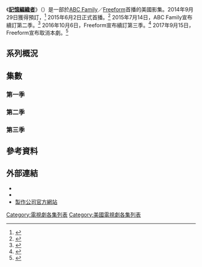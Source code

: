 《'''[[記憶編織者|記憶編織者]]'''》（{{lang-en|'''''Stitchers'''''}}）是一部於[[ABC家庭|ABC Family]]／[[Freeform|Freeform]]首播的美國影集。2014年9月29日獲得預訂，<ref>{{Cite web|url=http://deadline.com/2014/09/abc-family-picks-up-stitchers-and-young-hungry-cancels-mystery-girls-passes-on-unstrung-843037/|title=ABC Family Picks Up 'Stitchers' And 'Young & Hungry', Cancels 'Mystery Girls', Passes On 'Unstrung'|last=Andreeva|first=Nellie|date=September 29, 2014|work=Deadline.com|accessdate=April 4, 2015|archive-date=2021-02-14|archive-url=https://web.archive.org/web/20210214075254/https://deadline.com/2014/09/abc-family-picks-up-stitchers-and-young-hungry-cancels-mystery-girls-passes-on-unstrung-843037/|dead-url=no}}</ref> 2015年6月2日正式首播。<ref>{{Cite web|url=http://variety.com/2015/tv/news/stitchers-abc-family-watch-trailer-video-1201461141/|title=ABC Family Adds 'Covert Affairs' Actor to Summer Crime Procedural 'Stitchers'|date=March 26, 2015|last=Wagmeister|first=Elizabeth|work=[[綜藝_(雜誌)|綜藝雜誌]]|accessdate=April 4, 2015|archive-date=2019-11-30|archive-url=https://web.archive.org/web/20191130210710/https://variety.com/2015/tv/news/stitchers-abc-family-watch-trailer-video-1201461141/|dead-url=no}}</ref> 2015年7月14日，ABC Family宣布續訂第二季。<ref>{{cite web |url=http://tvbythenumbers.zap2it.com/2015/07/14/stitchers-renewed-for-season-2-by-abc-family/431097/ |script-title=en:‘Stitchers’ Renewed for Season 2 by ABC Family |last=Bibel |first=Sara |date=July 14, 2015 |work=[[TV_by_the_Numbers|TV by the Numbers]] |accessdate=July 15, 2015 |archive-date=2016-06-10 |archive-url=https://web.archive.org/web/20160610195625/http://tvbythenumbers.zap2it.com/2015/07/14/stitchers-renewed-for-season-2-by-abc-family/431097/ |dead-url=yes }}</ref> 2016年10月6日，Freeform宣布續訂第三季。<ref>{{Cite news|url=http://variety.com/2016/tv/news/stitchers-renewed-season-3-freeform-1201880244/|script-title=en:‘Stitchers’ Renewed for Season 3 at Freeform|last=Wagmeister|first=Elizabeth|date=2016-10-06|newspaper=綜藝雜誌|access-date=2016-10-06|archive-date=2020-11-08|archive-url=https://web.archive.org/web/20201108115431/https://variety.com/2016/tv/news/stitchers-renewed-season-3-freeform-1201880244/|dead-url=no}}</ref> 2017年9月15日，Freeform宣布取消本劇。<ref>{{Cite news|url=http://tvline.com/2017/09/15/stitchers-cancelled-freeform-no-season-4/|title=Stitchers Cancelled at Freeform|author=Dave Nemetz|date=2017-09-15|newspaper={{le|TVLine|TVLine}}|language=en-US|access-date=2017-09-15|archive-date=2021-01-25|archive-url=https://web.archive.org/web/20210125020936/https://tvline.com/2017/09/15/stitchers-cancelled-freeform-no-season-4/|dead-url=no}}</ref>

== 系列概況 ==
<onlyinclude>{{Series overview
| color1     = #000000
| link1      = <includeonly>美味新關係集數列表</includeonly>#第一季
| episodes1  = 11
| start1     = {{Start date|2015|6|2}}
| end1       = {{End date|2015|10|20}}
| network1   = [[Freeform|ABC Family]]

| color2     = #0489B1
| link2      = <includeonly>美味新關係集數列表</includeonly>#第二季
| episodes2  = 10
| start2     = {{Start date|2016|3|22}}
| end2       = {{End date|2016|5|24}}
| network2   = [[Freeform|Freeform]]

| color3     = #D0B997
| link3      = <includeonly>美味新關係集數列表</includeonly>#第三季
| episodes3  = 10
| start3     = {{Start date|2017|6|5}}
| end3       = {{End date|2017|8|14}}

}}</onlyinclude>

== 集數 ==
=== 第一季 ===
{{Episode table |background = #000000 |overall = 6 |season = 5 |title = 22 |director = 15 |writer = 16 |airdate = 12 |aux5 = 8 |aux5T = 美國收視<br />{{small|（18–49歲）}} |viewers = 8 |country = 美國 |episodes = 
{{Episode list/sublist|
 |EpisodeNumber   = 1
 |EpisodeNumber2  = 1
 |Title           = 限時記憶
 |AltTitle        = A Stitch in Time
 |DirectedBy      = {{link-en|托德·霍蘭德|Todd Holland}}
 |WrittenBy       = {{link-en|傑弗瑞·艾倫·薛特|Jeffrey Alan Schechter}}
 |OriginalAirDate = {{Start date|2015|6|2}}
 |Viewers         = 0.53
 |Aux4            = 1.280<ref>{{cite web |url=http://tvbythenumbers.zap2it.com/2015/06/03/tuesday-cable-ratings-deadliest-catch-tops-night-pretty-little-liars-chrisley-knows-best-your-family-or-mine-more/411734/ |title=Tuesday Cable Ratings: 'Deadliest Catch' Tops Night + 'Pretty Little Liars', 'Chrisley Knows Best', 'Your Family or Mine' & More |last=Kondolojy |first=Amanda |date=June 3, 2015 |work=[[TV_by_the_Numbers|TV by the Numbers]] |accessdate=June 3, 2015 |archive-date=2015-06-04 |archive-url=https://web.archive.org/web/20150604124826/http://tvbythenumbers.zap2it.com/2015/06/03/tuesday-cable-ratings-deadliest-catch-tops-night-pretty-little-liars-chrisley-knows-best-your-family-or-mine-more/411734/ |dead-url=yes }}</ref>
 |ShortSummary    = 高智商卻不善於社交的克絲汀·克拉克擁有科技領域的天資，卻從未料想到自己會駭入剛過世者的大腦。
 |LineColor       = 000000
}}
{{Episode list/sublist|
 |EpisodeNumber   = 2
 |EpisodeNumber2  = 2
 |Title           = 暗處的朋友
 |AltTitle        = Friends in Low Places
 |DirectedBy      = {{link-en|史提夫·羅賓|Steve Robin}}
 |WrittenBy       = 傑弗瑞·艾倫·薛特
 |OriginalAirDate = {{Start date|2015|6|9}}
 |Viewers         = 0.36
 |Aux4            = 0.983<ref>{{cite web |url=http://tvbythenumbers.zap2it.com/2015/06/10/tuesday-cable-ratings-pretty-little-liars-wins-night-deadliest-catch-chrisley-knows-best-married-at-first-sight-royal-pains-more/415305/ |title=Tuesday Cable Ratings: 'Pretty Little Liars' Wins Night, 'Deadliest Catch', 'Chrisley Knows Best', 'Married at First Sight', 'Stitchers' & More |last=Bibel |first=Sara |date=June 10, 2015 |work=TV by the Numbers |accessdate=June 10, 2015 |archive-date=2015-06-11 |archive-url=https://web.archive.org/web/20150611102940/http://tvbythenumbers.zap2it.com/2015/06/10/tuesday-cable-ratings-pretty-little-liars-wins-night-deadliest-catch-chrisley-knows-best-married-at-first-sight-royal-pains-more/415305/ |dead-url=yes }}</ref>
 |ShortSummary    = 在調查一宗年輕女性濫藥致死的案件時，克絲汀與費雪警探不期而遇。
 |LineColor       = 000000
}}
{{Episode list/sublist|
 |EpisodeNumber   = 3
 |EpisodeNumber2  = 3
 |Title           = 連結
 |AltTitle        = Connections
 ||DirectedBy     = {{link-en|梅蘭妮·梅隆|Melanie Mayron}}
 |WrittenBy       = 威爾·雪弗林
 |OriginalAirDate = {{Start date|2015|6|16}}
 |Viewers         = 0.36
 |Aux4            = 0.922<ref>{{cite web |url=http://tvbythenumbers.zap2it.com/2015/06/17/tuesday-cable-ratings-deadliest-catch-tops-night-rizzoli-isles-pretty-little-liars-sportscenter-more/418413/ |title=Tuesday Cable Ratings: 'Deadliest Catch' Tops Night + 'Rizzoli & Isles', 'Pretty Little Liars', 'SportsCenter' & More |last=Kondolojy |first=Amanda |date=June 17, 2015 |work=TV by the Numbers |accessdate=June 18, 2015 |archive-date=2015-06-18 |archive-url=https://web.archive.org/web/20150618031750/http://tvbythenumbers.zap2it.com/2015/06/17/tuesday-cable-ratings-deadliest-catch-tops-night-rizzoli-isles-pretty-little-liars-sportscenter-more/418413/ |dead-url=yes }}</ref>
 |ShortSummary    = 一宗案件發展看似是丈夫買兇殺妻，克絲汀和團隊試圖找出真相。
 |LineColor       = 000000
}}
{{Episode list/sublist|
 |EpisodeNumber   = 4
 |EpisodeNumber2  = 4
 |Title           = 我看見你
 |AltTitle        = I See You
 |DirectedBy      = {{link-en|史蒂夫·麥納|Steve Miner}}
 |WrittenBy       = 薇薇安·李
 |OriginalAirDate = {{Start date|2015|6|23}}
 |Viewers         = 0.38
 |Aux4            = 0.905<ref>{{cite web |url=http://tvbythenumbers.zap2it.com/2015/06/24/tuesday-cable-ratings-deadliest-catch-wins-night-pretty-little-liars-rizzoli-isles-real-housewives-of-new-york-more/421913/ |title=Tuesday Cable Ratings: 'Deadliest Catch' Wins Night, 'Pretty Little Liars', 'Rizzoli & Isles', 'Real Housewives of NY', 'Tyrant', 'Another Period' & More |last=Bibel |first=Sara |date=June 24, 2015 |work=TV by the Numbers |accessdate=July 1, 2015 |archive-date=2015-06-26 |archive-url=https://web.archive.org/web/20150626125222/http://tvbythenumbers.zap2it.com/2015/06/24/tuesday-cable-ratings-deadliest-catch-wins-night-pretty-little-liars-rizzoli-isles-real-housewives-of-new-york-more/421913/ |dead-url=yes }}</ref>
 |ShortSummary    = 卡麥隆的鄰居被殺害，「記憶編織者」團隊想確認子彈是否衝著卡麥隆而來。當他們在卡麥隆的公寓進行監視時，克絲汀發現自己很喜歡偵察的快感，甚至有點過火了。
 |LineColor       = 000000
}}
{{Episode list/sublist|
 |EpisodeNumber   = 5
 |EpisodeNumber2  = 5
 |Title           = 記憶編織的守望者
 |AltTitle        = Stitcher in the Rye
 |DirectedBy      = {{link-en|珍妮絲·庫克|Janice Cooke}}
 |WrittenBy       = {{link-en|林恩·E·利特|Lynne E. Litt}}
 |OriginalAirDate = {{Start date|2015|6|30}}
 |Viewers         = 0.32
 |Aux4            = 0.799<ref>{{cite web |url=http://tvbythenumbers.zap2it.com/2015/07/01/tuesday-cable-ratings-deadliest-catch-tops-night-the-haves-and-the-have-nots-pretty-little-liars-rizzoli-isles-more/424853/ |title=Tuesday Cable Ratings: 'Deadliest Catch' Tops Night + 'The Haves and the Have Nots', 'Pretty Little Liars', 'Rizzoli & Isles' & More |last=Kondolojy |first=Amanda |date=July 1, 2015 |work=TV by the Numbers |accessdate=July 3, 2015 |archive-date=2015-12-01 |archive-url=https://web.archive.org/web/20151201060535/http://tvbythenumbers.zap2it.com/2015/07/01/tuesday-cable-ratings-deadliest-catch-tops-night-the-haves-and-the-have-nots-pretty-little-liars-rizzoli-isles-more/424853/ |dead-url=yes }}</ref>
 |ShortSummary    = 得知「記憶編織者」計劃暗藏了一名陰謀論者成千上萬的機密文件，克絲汀開始懷疑自己的同事。此時，克絲汀開始收到來歷不明的神秘訊息。
 |LineColor       = 000000
}}
{{Episode list/sublist|
 |EpisodeNumber   = 6
 |EpisodeNumber2  = 6
 |Title           = 最終
 |AltTitle        = Finally
 |DirectedBy      = 克雷格·西寶斯
 |WrittenBy       = 喬納森·格林
 |OriginalAirDate = {{Start date|2015|7|7}}
 |Viewers         = 0.30
 |Aux4            = 0.711<ref>{{cite web |url=http://tvbythenumbers.zap2it.com/2015/07/08/tuesday-cable-ratings-shark-week-wins-night-the-haves-and-the-have-nots-rizzoli-isles-chrisley-knows-best-proof-more/428275/ |title=Tuesday Cable Ratings: Shark Week Wins Night, 'The Haves and the Have Nots', 'Rizzoli & Isles', 'Chrisley Knows Best', 'Proof' & More |last=Bibel |first=Sara |date=July 1, 2015 |work=TV by the Numbers |accessdate=July 18, 2015 |archive-date=2016-06-14 |archive-url=https://web.archive.org/web/20160614063122/http://tvbythenumbers.zap2it.com/2015/07/08/tuesday-cable-ratings-shark-week-wins-night-the-haves-and-the-have-nots-rizzoli-isles-chrisley-knows-best-proof-more/428275/ |dead-url=yes }}</ref>
 |ShortSummary    = 克絲汀費盡心力試圖解開一位大腦研究者的死亡之謎。
 |LineColor       = 000000
}}
{{Episode list/sublist|
 |EpisodeNumber   = 7
 |EpisodeNumber2  = 7
 |Title           = 萬惡的根源
 |AltTitle        = The Root of All Evil
 |DirectedBy      = [[羅傑·高寶|羅傑·坎寶]]
 |WrittenBy       = 艾波·菲茲西蒙斯
 |OriginalAirDate = {{Start date|2015|7|14}}
 |Viewers         = 0.27
 |Aux4            = 0.636<ref>{{cite web |url=http://tvbythenumbers.zap2it.com/2015/07/15/tuesday-cable-ratings-the-haves-and-the-have-nots-wins-night-deadliest-catch-pretty-little-liars-rizzoli-isles-wwe-tough-enough-more/431285/ |script-title=en:Tuesday Cable Ratings: ‘The Haves and the Have Nots’ Wins Night, ‘Deadliest Catch’, ‘Pretty Little Liars’, ‘Rizzoli & Isles’, ‘WWE Tough Enough’ & More |last=Bibel |first=Sara |date=July 15, 2015 |work=TV by the Numbers |accessdate=July 15, 2015 |archive-date=2016-06-14 |archive-url=https://web.archive.org/web/20160614110546/http://tvbythenumbers.zap2it.com/2015/07/15/tuesday-cable-ratings-the-haves-and-the-have-nots-wins-night-deadliest-catch-pretty-little-liars-rizzoli-isles-wwe-tough-enough-more/431285/ |dead-url=yes }}</ref>
 |ShortSummary    = 「記憶編織者」團隊對於克絲汀有個叫里恩的男朋友感到訝異。里恩突然的出現，令瑪姬暗中蒐集關於他的情報。一位年輕女子過度奢華的社交生活可能跟她的死亡有關。
 |LineColor       = 000000
}}
{{Episode list/sublist|
 |EpisodeNumber   = 8
 |EpisodeNumber2  = 8
 |Title           = 即將引爆
 |AltTitle        = Fire in the Hole
 |DirectedBy      = {{link-en|約翰·貝德漢|John Badham}}
 |WrittenBy       = 傑弗瑞·艾倫·薛特
 |OriginalAirDate = {{Start date|2015|7|21}}
 |Viewers         = 0.23
 |Aux4            = 0.684<ref>{{cite web |url=http://tvbythenumbers.zap2it.com/2015/07/22/tuesday-cable-ratings-deadliest-catch-wins-night-the-haves-and-the-have-nots-pretty-little-liars-rizzoli-isles-total-divas-more/434626/ |title=Tuesday Cable Ratings: 'Deadliest Catch' Wins Night, 'The Haves and the Have Nots', 'Pretty Little Liars', 'Rizzoli & Isles', 'Total Divas' & More |last=Bibel |first=Sara |date=July 22, 2015 |work=TV by the Numbers |accessdate=July 22, 2015 |archive-date=2015-07-23 |archive-url=https://web.archive.org/web/20150723072258/http://tvbythenumbers.zap2it.com/2015/07/22/tuesday-cable-ratings-deadliest-catch-wins-night-the-haves-and-the-have-nots-pretty-little-liars-rizzoli-isles-total-divas-more/434626/ |dead-url=yes }}</ref>
 |ShortSummary    = 「記憶編織者」團隊在克絲汀生日這天被委派調查一宗疾病學者的自殺案。當遺體開始呈現受病毒感染的跡象，實驗室面臨被隔離的命運。調查人員只能與時間賽跑，加速調查。卻因為身處於病毒環境中，成員開始出現感染症狀。
 |LineColor       = 000000
}}
 {{Episode list/sublist|
 |EpisodeNumber   = 9
 |EpisodeNumber2  = 9
 |Title           = 未來式
 |AltTitle        = Future Tense
 |DirectedBy      = 羅伯·J·格林李
 |WrittenBy       = 艾瑞克·塔奇曼
 |OriginalAirDate = {{Start date|2015|7|28}}
 |Viewers         = 0.36
 |Aux4            = 0.842<ref>{{cite web |url=http://tvbythenumbers.zap2it.com/2015/07/29/tuesday-cable-ratings-deadliest-catch-wins-night-the-haves-and-the-have-nots-ink-master-rizzoli-isles-pretty-little-liars-more/439163/?utm_source=feedburner&utm_medium=feed&utm_campaign=Feed%3A+Tvbythenumbers+%28TVbytheNumbers%29 |title=Tuesday Cable Ratings: 'Deadliest Catch' Wins Night, 'The Haves and the Have Nots', 'Ink Master', 'Rizzoli & Isles', 'Pretty Little Liars' & More |last=Kondolojy |first=Amanda |date=July 29, 2015 |work=TV by the Numbers |accessdate=July 29, 2015 |archive-date=2021-02-11 |archive-url=https://web.archive.org/web/20210211203457/http://tvbythenumbers.zap2it.com/2015/07/29/tuesday-cable-ratings-deadliest-catch-wins-night-the-haves-and-the-have-nots-ink-master-rizzoli-isles-pretty-little-liars-more/439163/?utm_source=feedburner&utm_medium=feed&utm_campaign=Feed%3A+Tvbythenumbers+(TVbytheNumbers) |dead-url=yes }}</ref>
 |ShortSummary    = 「記憶編織者」著手調查一件網上靈媒的兇殺案，死者腦中象徵性及多層次的記憶令調查加倍困難。而克絲汀進入死者大腦時，卻在編織記憶裡看見另一宗兇殺案。
 |LineColor       = 000000
}}
{{Episode list/sublist|
 |EpisodeNumber   = 10
 |EpisodeNumber2  = 10
 |Title           = 全面停止
 |AltTitle        = Full Stop
 |DirectedBy      = {{link-en|J·邁爾·托賓|J. Miller Tobin}}
 |WrittenBy       = 傑弗瑞·艾倫·薛特
 |OriginalAirDate = {{Start date|2015|8|4}}
 |Viewers         = 0.33
 |Aux4            = 0.805<ref>{{cite web |url=http://tvbythenumbers.zap2it.com/2015/08/05/tuesday-cable-ratings-deadliest-catch-the-haves-and-the-have-nots-win-night-pretty-little-liars-rizzoli-isles-scream-the-tv-series-more/443112/ |title=Tuesday Cable Ratings: 'Deadliest Catch' & 'The Haves and the Have Nots' Win Night, 'Pretty Little Liars', 'Rizzoli & Isles', 'Scream: The TV Series' & More |last=Bibel |first=Sara |date=August 5, 2015 |work=TV by the Numbers |accessdate=August 5, 2015 |archive-date=2015-08-08 |archive-url=https://web.archive.org/web/20150808010813/http://tvbythenumbers.zap2it.com/2015/08/05/tuesday-cable-ratings-deadliest-catch-the-haves-and-the-have-nots-win-night-pretty-little-liars-rizzoli-isles-scream-the-tv-series-more/443112/ |dead-url=yes }}</ref>
 |ShortSummary    = 費雪警探因中槍被送進深切治療病房，而克絲汀正在調查這個夏天最後一宗案件。
 |LineColor       = 000000
}}
{{Episode list/sublist|
 |EpisodeNumber   = 11
 |EpisodeNumber2  = 11
 |Title           = 黑暗降臨
 |AltTitle        = When Darkness Falls
 |DirectedBy      = 史蒂夫·麥納
 |WrittenBy       = 林恩·E·利特<br/>艾瑞克·塔奇曼
 |OriginalAirDate = {{Start date|2015|10|20}}
 |Viewers         = 0.20
 |Aux4            = 0.491<ref>{{cite web|url=http://www.showbuzzdaily.com/articles/showbuzzdailys-top-100-tuesday-cable-originals-10-20-2015.html|title=SHOWBUZZDAILY's Top 100 Tuesday Cable Ratings (& Network Update): 10.20.2015|last=Metcalf|first=Mitch|date=October 21, 2015|work=SHOWBUZZDAILY|accessdate=October 21, 2015}}{{dead link|date=十月 2017 |bot=InternetArchiveBot }}</ref>
 |ShortSummary    = 卡蜜兒為一年一度的萬聖節派對做準備，同時記憶調查小組正追查一起大學生失蹤案嫌疑犯的自殺事件。
 |LineColor       = 000000
}}
}}

=== 第二季 ===
{{Episode table |background = #0489B1 |overall = 6 |season = 5 |title = 17 |director = 12 |writer = 20 |airdate = 10 |aux5 = 7 |aux5T = 美國收視<br />{{small|（18–49歲）}} |viewers = 7 |country = 美國 |episodes = 
{{Episode list/sublist|
 |EpisodeNumber   = 12
 |EpisodeNumber2  = 1
 |Title           = 2.0
 |AltTitle        = 2.0
 |DirectedBy      = {{link-en|史蒂夫·麥納|Steve Miner}}
 |WrittenBy       = {{link-en|傑弗瑞·艾倫·薛特|Jeffrey Alan Schechter}}
 |OriginalAirDate = {{Start date|2016|3|22}}
 |Viewers         = 0.17
 |Aux4            = 0.433<ref>{{cite web|url=http://www.showbuzzdaily.com/articles/showbuzzdailys-top-150-tuesday-cable-originals-network-finals-3-22-2016.html|title=Updated: ShowBuzzDaily's Top 150 Tuesday Cable Ratings (& Network Update): 3.22.2016|last=Metcalf|first=Mitch|date=March 23, 2016|work=ShowBuzzDaily|accessdate=March 24, 2016|archive-date=2019-03-22|archive-url=https://web.archive.org/web/20190322235247/http://www.showbuzzdaily.com/articles/showbuzzdailys-top-150-tuesday-cable-originals-network-finals-3-22-2016.html|dead-url=no}}</ref>
 |ShortSummary    = 克絲汀成功救活卡麥隆，並發現對活體意識進行記憶拼接，導致她第一次體驗到真實的情感。
 |LineColor       = 0489B1
}}
{{Episode list/sublist|
 |EpisodeNumber   = 13
 |EpisodeNumber2  = 2
 |Title           = 駭客交鋒
 |AltTitle        = Cheaters Never Prosper
 |DirectedBy      = {{link-en|席兒佛·翠依|Silver Tree}}
 |WrittenBy       = 羅傑·格蘭特
 |OriginalAirDate = {{Start date|2016|3|29}}
 |Viewers         = 0.18
 |Aux4            = 0.459<ref>{{cite web|url=http://www.showbuzzdaily.com/articles/showbuzzdailys-top-150-tuesday-cable-originals-network-finals-3-29-2016.html|title=Updated: ShowBuzzDaily's Top 150 Tuesday Cable Ratings (& Network Update): 3.29.2016|work=ShowBuzzDaily|last=Metcalf|first=Mitch|accessdate=March 31, 2016|archive-date=2019-04-11|archive-url=https://web.archive.org/web/20190411085709/http://www.showbuzzdaily.com/articles/showbuzzdailys-top-150-tuesday-cable-originals-network-finals-3-29-2016.html|dead-url=no}}</ref>
 |ShortSummary    = 一名駭客身亡，調查小組發現他敲詐了一個約會網站，並揚言要在網上公布他們的客戶名單。
 |LineColor       = 0489B1
}}
{{Episode list/sublist|
 |EpisodeNumber   = 14
 |EpisodeNumber2  = 3
 |Title           = 漏網之魚
 |AltTitle        = The One That Got Away
 |DirectedBy      = {{link-en|珍妮絲·庫克|Janice Cooke}}
 |WrittenBy       = 艾瑞克·塔奇曼
 |OriginalAirDate = {{Start date|2016|4|5}}
 |Viewers         = 0.11
 |Aux4            = 0.343<ref>{{cite web|url=http://www.showbuzzdaily.com/articles/showbuzzdailys-top-150-tuesday-cable-originals-network-finals-4-5-2016.html|title=Updated: ShowBuzzDaily's Top 150 Tuesday Cable Originals & Network Finals: 4.5.2016|last=Metcalf|first=Mitch|accessdate=April 6, 2016|work=ShowBuzzDaily|date=April 6, 2016|archive-date=2019-03-29|archive-url=https://web.archive.org/web/20190329003703/http://www.showbuzzdaily.com/articles/showbuzzdailys-top-150-tuesday-cable-originals-network-finals-4-5-2016.html|dead-url=no}}</ref>
 |ShortSummary    = 費雪的導師死亡，克絲汀記憶拼接結果發現，那名警官是被她追查多年的連環殺手謀殺。
 |LineColor       = 0489B1
}}
{{Episode list/sublist|
 |EpisodeNumber   = 15
 |EpisodeNumber2  = 4
 |Title           = 傑米·B的雙重死亡
 |AltTitle        = The Two Deaths of Jamie B
 |DirectedBy      = 羅伯·J·格林李
 |WrittenBy       = 薇薇安·李
 |OriginalAirDate = {{Start date|2016|4|12}}
 |Viewers         = 0.16
 |Aux4            = 0.394<ref>{{cite web|url=http://www.showbuzzdaily.com/articles/showbuzzdailys-top-150-tuesday-cable-originals-network-finals-4-12-2016.html|title=Updated: ShowBuzzDaily's Top 150 Tuesday Cable Originals & Network Finals: 4.12.2016|last=Metcalf|first=Mitch|accessdate=April 13, 2016|work=ShowBuzzDaily|date=April 13, 2016|archive-date=2019-03-28|archive-url=https://web.archive.org/web/20190328231928/http://www.showbuzzdaily.com/articles/showbuzzdailys-top-150-tuesday-cable-originals-network-finals-4-12-2016.html|dead-url=no}}</ref>
 |ShortSummary    = 一個身份不明、遭嚴重破壞的屍體在垃圾箱裡，克絲汀發現受害者的記憶裡在兩個非常不同的時間，有兩個死亡場景。
 |LineColor       = 0489B1
}}
{{Episode list/sublist|
 |EpisodeNumber   = 16
 |EpisodeNumber2  = 5
 |Title           = 午夜記憶拼接
 |AltTitle        = Midnight Stitcher
 |DirectedBy      = {{link-en|諾曼·巴克利|Norman Buckley}}
 |WrittenBy       = {{link-en|雪莉·蜜兒思|Shelley Meals}}<br/>{{link-en|達林·戈伯格|Darin Goldberg}}
 |OriginalAirDate = {{Start date|2016|4|19}}
 |Viewers         = 0.15
 |Aux4            = 0.376<ref>{{cite web|url=http://www.showbuzzdaily.com/articles/showbuzzdailys-top-150-tuesday-cable-originals-network-finals-4-19-2016.html|title=Updated: ShowBuzzDaily's Top 150 Tuesday Cable Originals & Network Finals: 4.19.2016|last=Metcalf|first=Mitch|accessdate=April 20, 2016|work=ShowBuzzDaily|date=April 20, 2016|archive-date=2018-11-18|archive-url=https://web.archive.org/web/20181118180517/http://www.showbuzzdaily.com/articles/showbuzzdailys-top-150-tuesday-cable-originals-network-finals-4-19-2016.html|dead-url=no}}</ref>
 |ShortSummary    = 當一個年輕女子墜樓身亡，身上貼著一張神秘的紙條，克絲汀相信紙條的訊息和她自己的過去有關連。
 |LineColor       = 0489B1
}}
{{Episode list/sublist|
 |EpisodeNumber   = 17
 |EpisodeNumber2  = 6
 |Title           = 垂死的恥辱
 |AltTitle        = The Dying Shame
 |DirectedBy      = 妮娜·洛佩茲-柯拉多
 |WrittenBy       = 艾波·菲茲西蒙斯
 |OriginalAirDate = {{Start date|2016|4|26}}
 |Viewers         = 0.13
 |Aux4            = 0.367<ref>{{cite web|url=http://www.showbuzzdaily.com/articles/showbuzzdailys-top-150-tuesday-cable-originals-network-finals-4-26-2016.html|title=Updated: ShowBuzzDaily's Top 150 Tuesday Cable Originals & Network Finals: 4.26.2016|last=Metcalf|first=Mitch|accessdate=April 27, 2016|work=ShowBuzzDaily|date=April 27, 2016|archive-date=2021-02-26|archive-url=https://web.archive.org/web/20210226034308/http://www.showbuzzdaily.com/articles/showbuzzdailys-top-150-tuesday-cable-originals-network-finals-4-26-2016.html|dead-url=no}}</ref>
 |ShortSummary    = 一位中國流行天-{后}-被殺害，她的女保鏢在案發時昏了過去，因而受到指責要為事件負責。
 |LineColor       = 0489B1
}}
{{Episode list/sublist|
 |EpisodeNumber   = 18
 |EpisodeNumber2  = 7
 |Title           = 心機騙局
 |AltTitle        = Pretty Little Lawyers
 |DirectedBy      = 蘿拉·貝爾西
 |WrittenBy       = {{link-en|林恩·E·利特|Lynne E. Litt}}
 |OriginalAirDate = {{Start date|2016|5|3}}
 |Viewers         = 0.13
 |Aux4            = 0.356<ref>{{cite web|url=http://www.showbuzzdaily.com/articles/showbuzzdailys-top-150-tuesday-cable-originals-network-finals-5-3-2016.html|title=Updated: ShowBuzzDaily's Top 150 Tuesday Cable Originals & Network Finals: 5.3.2016|last=Metcalf|first=Mitch|accessdate=May 4, 2016|work=ShowBuzzDaily|date=May 4, 2016|archive-date=2021-04-02|archive-url=https://web.archive.org/web/20210402135952/http://www.showbuzzdaily.com/articles/showbuzzdailys-top-150-tuesday-cable-originals-network-finals-5-3-2016.html|dead-url=no}}</ref>
 |ShortSummary    = 極具影響力的律師事務所有一名年輕明星律師被發現在她的辦公室身亡，調查小組認為，她的死和她正在處理的一件大案件有關。
 |LineColor       = 0489B1
}}
{{Episode list/sublist|
 |EpisodeNumber   = 19
 |EpisodeNumber2  = 8
 |Title           = 紅眼班機
 |AltTitle        = Red Eye
 |DirectedBy      = [[查德·洛|查德·洛]]
 |WrittenBy       = {{small|'''故事：'''}}雪莉·蜜兒思 ＆ 安德魯·祖柏<br/>{{small|'''編劇：'''}}達林·戈伯格 ＆ 安德魯·祖柏
 |OriginalAirDate = {{Start date|2016|5|10}}
 |Viewers         = 0.15
 |Aux4            = 0.392<ref>{{cite web|url=http://www.showbuzzdaily.com/articles/showbuzzdailys-top-150-tuesday-cable-originals-network-finals-5-10-2016.html|title=Updated: ShowBuzzDaily's Top 150 Tuesday Cable Originals & Network Finals: 5.10.2016|last=Metcalf|first=Mitch|accessdate=May 11, 2016|work=ShowBuzzDaily|date=May 11, 2016|archive-date=2021-03-21|archive-url=https://web.archive.org/web/20210321141147/http://www.showbuzzdaily.com/articles/showbuzzdailys-top-150-tuesday-cable-originals-network-finals-5-10-2016.html|dead-url=no}}</ref>
 |ShortSummary    = 在洛杉磯降落的飛機上有多位死因不明的乘客，調查小組全面展開行動。
 |LineColor       = 0489B1
}}
{{Episode list/sublist|
 |EpisodeNumber   = 20
 |EpisodeNumber2  = 9
 |Title           = 訪客
 |AltTitle        = The Guest
 |DirectedBy      = {{link-en|史提夫·羅賓|Steve Robin}}
 |WrittenBy       = 林恩·E·利特<br/>米格爾·諾拉
 |OriginalAirDate = {{Start date|2016|5|17}}
 |Viewers         = 0.15
 |Aux4            = 0.374<ref>{{cite web|url=http://www.showbuzzdaily.com/articles/showbuzzdailys-top-150-tuesday-cable-originals-network-finals-5-17-2016.html|title=Updated: ShowBuzzDaily's Top 150 Tuesday Cable Originals & Network Finals: 5.17.2016|last=Metcalf|first=Mitch|accessdate=May 18, 2016|work=ShowBuzzDaily|date=May 18, 2016|archive-date=2021-01-23|archive-url=https://web.archive.org/web/20210123203550/http://www.showbuzzdaily.com/articles/showbuzzdailys-top-150-tuesday-cable-originals-network-finals-5-17-2016.html|dead-url=no}}</ref>
 |ShortSummary    = 米切爾·布萊爾（[[約翰·比靈斯利|約翰·比靈斯利]]客串演出）指示克絲汀結束所有尋找父親的調查，但克絲汀卻聯絡上或許可以幫她找出父親的人物。為了獲得對方的信任，她試圖解釋她在記憶調查計劃的角色，但沒有實際透露該計劃的本質。克絲汀小心謹慎地敘述了調查小組目前處理的案件，是和一個大受歡迎的應用程式有關的連環殺人案件。
 |LineColor       = 0489B1
}}
{{Episode list/sublist|
 |EpisodeNumber   = 21
 |EpisodeNumber2  = 10
 |Title           = 賭上一切
 |AltTitle        = All In
 |DirectedBy      = {{link-en|J·邁爾·托賓|J. Miller Tobin}}
 |WrittenBy       = 傑弗瑞·艾倫·薛特
 |OriginalAirDate = {{Start date|2016|5|24}}
 |Viewers         = 0.15
 |Aux4            = 0.380<ref>{{cite web|last=Metcalf|first=Mitch|title=Updated: ShowBuzzDaily's Top 150 Tuesday Cable Originals & Network Finals: 5.24.2016|url=http://www.showbuzzdaily.com/articles/showbuzzdailys-top-150-tuesday-cable-originals-network-finals-5-24-2016.html|work=ShowBuzzDaily|accessdate=June 1, 2016|date=May 25, 2016|archive-date=2016-05-28|archive-url=https://web.archive.org/web/20160528001538/http://www.showbuzzdaily.com/articles/showbuzzdailys-top-150-tuesday-cable-originals-network-finals-5-24-2016.html|dead-url=no}}</ref>
 |ShortSummary    = 距離克絲汀父母的秘密越來越接近，當她的記憶拼接行動帶領她更深入自己的記憶時，克絲汀的意識受到威脅。
 |LineColor       = 0489B1
}}
}}

=== 第三季 ===
{{Episode table |background = #D0B997 |overall = 6 |season = 5 |title = 22 |director = 15 |writer = 16 |airdate = 12 |aux5 = 8 |aux5T = 美國收視<br />{{small|（18–49歲）}} |viewers = 8 |country = 美國 |episodes = 
{{Episode list/sublist|
 |EpisodeNumber   = 22
 |EpisodeNumber2  = 1
 |Title           = 走出黑暗
 |AltTitle        = Out of the Shadows
 |DirectedBy      = {{le|J·邁爾·托賓|J. Miller Tobin}}
 |WrittenBy       = {{le|傑弗瑞·艾倫·薛特|Jeffrey Alan Schechter}}
 |OriginalAirDate = {{Start date|2017|6|5}}
 |Viewers         = 0.18
 |Aux4            = 0.475<ref name="3.01">{{cite web|url=http://www.showbuzzdaily.com/articles/showbuzzdailys-top-150-monday-cable-originals-network-finals-6-5-2017.html|title=SHOWBUZZDAILY's Top 150 Monday Cable Originals & Network Update: 6.5.2017|last=Metcalf|first=Mitch|work=ShowBuzzDaily|date=June 6, 2017|accessdate=June 6, 2017|archive-date=2019-05-15|archive-url=https://web.archive.org/web/20190515162804/http://www.showbuzzdaily.com/articles/showbuzzdailys-top-150-monday-cable-originals-network-finals-6-5-2017.html|dead-url=no}}</ref>
 |ShortSummary    = 
 |LineColor       = D0B997
}}
{{Episode list/sublist|
 |EpisodeNumber   = 23
 |EpisodeNumber2  = 2
 |Title           = 愛情還是麵包
 |AltTitle        = For Love or Money
 |DirectedBy      = 妮娜·洛佩茲-柯拉多
 |WrittenBy       = 亞當·拉許<br/>珂芮·烏奇達
 |OriginalAirDate = {{Start date|2017|6|12}}
 |Viewers         = 0.10
 |Aux4            = 0.363<ref name="3.02">{{cite web|url=http://www.showbuzzdaily.com/articles/showbuzzdailys-top-150-monday-cable-originals-network-finals-6-12-2017.html|title=SHOWBUZZDAILY's Top 150 Monday Cable Originals & Network Update: 6.12.2017|last=Metcalf|first=Mitch|work=ShowBuzzDaily|date=June 13, 2017|accessdate=June 13, 2017}}{{dead link|date=十月 2017 |bot=InternetArchiveBot }}</ref>
 |ShortSummary    = 
 |LineColor       = D0B997
}}
{{Episode list/sublist|
 |EpisodeNumber   = 24
 |EpisodeNumber2  = 3
 |Title           = 完美
 |AltTitle        = Perfect
 |DirectedBy      = 基瑞·麥克勞德
 |WrittenBy       = 唐·懷特黑德<br/>荷莉·亨德森
 |OriginalAirDate = {{Start date|2017|6|19}}
 |Viewers         = 0.13
 |Aux4            = 0.333<ref name="3.03">{{cite web|url=http://www.showbuzzdaily.com/articles/showbuzzdailys-top-150-monday-cable-originals-network-finals-6-19-2017.html|title=SHOWBUZZDAILY's Top 150 Monday Cable Originals & Network Update: 6.19.2017|last=Metcalf|first=Mitch|work=ShowBuzzDaily|date=June 20, 2017|accessdate=June 20, 2017|archive-date=2019-05-16|archive-url=https://web.archive.org/web/20190516213251/http://www.showbuzzdaily.com/articles/showbuzzdailys-top-150-monday-cable-originals-network-finals-6-19-2017.html|dead-url=no}}</ref>
 |ShortSummary    = 
 |LineColor       = D0B997
}}
{{Episode list/sublist|
 |EpisodeNumber   = 25
 |EpisodeNumber2  = 4
 |Title           = 心靈宮殿
 |AltTitle        = Mind Palace
 |DirectedBy      = 史黛西·K·布拉克
 |WrittenBy       = {{le|林恩·E·利特|Lynne E. Litt}}<br/>米格爾·諾拉
 |OriginalAirDate = {{Start date|2017|6|26}}
 |Viewers         = 0.14
 |Aux4            = 0.358<ref name="3.04">{{cite web|url=http://www.showbuzzdaily.com/articles/showbuzzdailys-top-150-monday-cable-originals-network-finals-6-26-2017.html|title=SHOWBUZZDAILY's Top 150 Monday Cable Originals & Network Update: 6.26.2017|last=Metcalf|first=Mitch|work=ShowBuzzDaily|date=June 27, 2017|accessdate=June 29, 2017|archive-date=2018-09-13|archive-url=https://web.archive.org/web/20180913135918/http://www.showbuzzdaily.com/articles/showbuzzdailys-top-150-monday-cable-originals-network-finals-6-26-2017.html|dead-url=no}}</ref>
 |ShortSummary    = 
 |LineColor       = D0B997
}}
{{Episode list/sublist|
 |EpisodeNumber   = 26
 |EpisodeNumber2  = 5
 |Title           = 
 |AltTitle        = Paternis
 |DirectedBy      = 羅伯·J·格林李
 |WrittenBy       = 布萊恩·L·羅斯
 |OriginalAirDate = {{Start date|2017|7|10}}
 |Viewers         = 0.11
 |Aux4            = 0.295<ref name="3.05">{{cite web|url=http://www.showbuzzdaily.com/articles/showbuzzdailys-top-150-monday-cable-originals-network-finals-7-10-2017.html|title=SHOWBUZZDAILY's Top 150 Monday Cable Originals & Network Update: 7.10.2017|last=Metcalf|first=Mitch|work=ShowBuzzDaily|date=2017-07-11|accessdate=2017-07-11|archive-date=2017-07-12|archive-url=https://web.archive.org/web/20170712010320/http://www.showbuzzdaily.com/articles/showbuzzdailys-top-150-monday-cable-originals-network-finals-7-10-2017.html|dead-url=no}}</ref>
 |ShortSummary    = 
 |LineColor       = D0B997
}}
{{Episode list/sublist|
 |EpisodeNumber   = 27
 |EpisodeNumber2  = 6
 |Title           = 
 |AltTitle        = The Gremlin and the Fixer
 |DirectedBy      = {{le|諾曼·巴克利|Norman Buckley}}
 |WrittenBy       = 亞當·拉許<br/>珂芮·烏奇達<br/>安德魯·祖柏
 |OriginalAirDate = {{Start date|2017|7|17}}
 |Viewers         = 0.12
 |Aux4            = 0.349<ref name="3.06">{{cite web|url=http://www.showbuzzdaily.com/articles/showbuzzdailys-top-150-monday-cable-originals-network-finals-7-17-2017.html|title=SHOWBUZZDAILY's Top 150 Monday Cable Originals & Network Update: 7.17.2017|last=Metcalf|first=Mitch|work=ShowBuzzDaily|date=2017-07-18|accessdate=2017-07-18|archive-date=2017-07-19|archive-url=https://archive.today/20170719131207/http://www.showbuzzdaily.com/articles/showbuzzdailys-top-150-monday-cable-originals-network-finals-7-17-2017.html|dead-url=no}}</ref>
 |ShortSummary    = 
 |LineColor       = D0B997
}}
{{Episode list/sublist|
 |EpisodeNumber   = 28
 |EpisodeNumber2  = 7
 |Title           = 
 |AltTitle        = Just the Two of Us
 |DirectedBy      = {{le|約翰·貝德漢|John Badham}}
 |WrittenBy       = 傑弗瑞·艾倫·薛特<br/>馬修·史考特·凱恩
 |OriginalAirDate = {{Start date|2017|7|24}}
 |Viewers         = 0.12
 |Aux4            = 0.335<ref name="3.07">{{cite web|url=http://www.showbuzzdaily.com/articles/showbuzzdailys-top-150-monday-cable-originals-network-finals-7-24-2017.html|title=SHOWBUZZDAILY's Top 150 Monday Cable Originals & Network Update: 7.24.2017|last=Metcalf|first=Mitch|work=ShowBuzzDaily|date=2017-07-25|accessdate=2017-07-25|archive-date=2017-07-25|archive-url=https://web.archive.org/web/20170725225822/http://www.showbuzzdaily.com/articles/showbuzzdailys-top-150-monday-cable-originals-network-finals-7-24-2017.html|dead-url=no}}</ref>
 |ShortSummary    = 
 |LineColor       = D0B997
}}
{{Episode list/sublist|
 |EpisodeNumber   = 29
 |EpisodeNumber2  = 8
 |Title           = 
 |AltTitle        = Dreamland
 |DirectedBy      = {{le|瑞奇·紐威|Rich Newey}}
 |WrittenBy       = 林恩·E·利特
 |OriginalAirDate = {{Start date|2017|7|31}}
 |Viewers         = 0.13
 |Aux4            = 0.401<ref name="3.08">{{cite web|url=http://www.showbuzzdaily.com/articles/showbuzzdailys-top-150-monday-cable-originals-network-finals-7-31-2017.html|title=SHOWBUZZDAILY's Top 150 Monday Cable Originals & Network Update: 7.31.2017|last=Metcalf|first=Mitch|work=ShowBuzzDaily|date=2017-08-01|accessdate=2017-08-01|archive-date=2017-08-01|archive-url=https://web.archive.org/web/20170801233242/http://www.showbuzzdaily.com/articles/showbuzzdailys-top-150-monday-cable-originals-network-finals-7-31-2017.html|dead-url=no}}</ref>
 |ShortSummary    = 
 |LineColor       = D0B997
}}
{{Episode list/sublist|
 |EpisodeNumber   = 30
 |EpisodeNumber2  = 9
 |Title           = 
 |AltTitle        = Kill It Forward
 |DirectedBy      = [[莎莉·理查德森|莎莉·李察森-魏特菲德]]
 |WrittenBy       = 唐·懷特黑德<br/>荷莉·亨德森
 |OriginalAirDate = {{Start date|2017|8|7}}
 |Viewers         = 0.13
 |Aux4            = 0.350<ref name="3.09">{{cite web|url=http://www.showbuzzdaily.com/articles/showbuzzdailys-top-150-monday-cable-originals-network-finals-8-7-2017.html|title=SHOWBUZZDAILY's Top 150 Monday Cable Originals & Network Update: 8.7.2017|last=Metcalf|first=Mitch|work=ShowBuzzDaily|date=2017-08-08|accessdate=2017-08-08|archive-date=2017-08-08|archive-url=https://web.archive.org/web/20170808210007/http://www.showbuzzdaily.com/articles/showbuzzdailys-top-150-monday-cable-originals-network-finals-8-7-2017.html|dead-url=no}}</ref>
 |ShortSummary    = 
 |LineColor       = D0B997
}}
{{Episode list/sublist|
 |EpisodeNumber   = 31
 |EpisodeNumber2  = 10
 |Title           = 
 |AltTitle        = Maternis
 |DirectedBy      = {{le|史蒂夫·麥納|Steve Miner}}
 |WrittenBy       = 傑弗瑞·艾倫·薛特
 |OriginalAirDate = {{Start date|2017|8|14}}
 |Viewers         = 0.13
 |Aux4            = 0.364<ref name="3.10">{{cite web|url=http://www.showbuzzdaily.com/articles/showbuzzdailys-top-150-monday-cable-originals-network-finals-8-14-2017.html|title=SHOWBUZZDAILY's Top 150 Monday Cable Originals & Network Update: 8.14.2017|last=Metcalf|first=Mitch|work=ShowBuzzDaily|date=2017-08-15|accessdate=2017-08-15|archive-date=2017-08-16|archive-url=https://web.archive.org/web/20170816060521/http://www.showbuzzdaily.com/articles/showbuzzdailys-top-150-monday-cable-originals-network-finals-8-14-2017.html|dead-url=no}}</ref>
 |ShortSummary    = 
 |LineColor       = D0B997
}}
}}

== 參考資料 ==
{{reflist|3}}

== 外部連結 ==
* {{Official website|http://abcfamily.go.com/shows/stitchers}}{{en}}
* {{IMDb episodes|3868848|《記憶編織者》}}
* [https://web.archive.org/web/20160329100359/http://www.disneyabcpress.com/freeform/shows/stitchers/episodes/ 製作公司官方網站]{{en}}

{{DEFAULTSORT:Stitchers}}
[[Category:電視劇各集列表|Category:電視劇各集列表]]
[[Category:美國電視劇各集列表|Category:美國電視劇各集列表]]